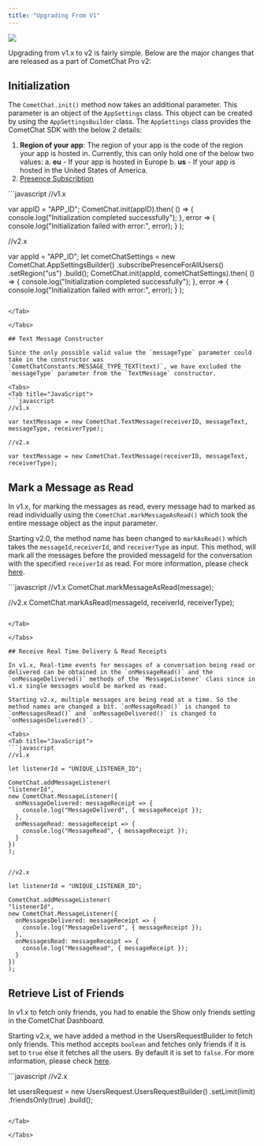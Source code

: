 ```yaml
---
title: "Upgrading From V1"
---
```




<Frame>
  <img src="/images/8cf553fd-UAAAAYdEVYdGV4aWY6UGl4ZWxZRGltZW5zaW9uADIxN14Eu6AAAAAASUVORK5CYII.png" />
</Frame>

Upgrading from v1.x to v2 is fairly simple. Below are the major changes that are released as a part of CometChat Pro v2:

## Initialization

The `CometChat.init()` method now takes an additional parameter. This parameter is an object of the `AppSettings` class. This object can be created by using the `AppSettingsBuilder` class. The `AppSettings` class provides the CometChat SDK with the below 2 details:

1. **Region of your app**: The region of your app is the code of the region your app is hosted in. Currently, this can only hold one of the below two values: a. **eu** - If your app is hosted in Europe b. **us** - If your app is hosted in the United States of America.
2. [Presence Subscribtion](/sdk/javascript/2.0/user-presence)

<Tabs>
<Tab title="JavaScript">
```javascript
//v1.x

var appID = "APP_ID";
CometChat.init(appID).then(
() => {
  console.log("Initialization completed successfully");
}, error => {
  console.log("Initialization failed with error:", error);
}
);

//v2.x

var appId = "APP_ID";
let cometChatSettings = new CometChat.AppSettingsBuilder()
                        .subscribePresenceForAllUsers()
                        .setRegion("us")
                        .build();
CometChat.init(appId, cometChatSettings).then(
() => {
  console.log("Initialization completed successfully");
}, error => {
  console.log("Initialization failed with error:", error);
}
);
```

</Tab>

</Tabs>

## Text Message Constructor

Since the only possible valid value the `messageType` parameter could take in the constructor was `CometChatConstants.MESSAGE_TYPE_TEXT(text)`, we have excluded the `messageType` parameter from the `TextMessage` constructor.

<Tabs>
<Tab title="JavaScript">
```javascript
//v1.x

var textMessage = new CometChat.TextMessage(receiverID, messageText, messageType, receiverType);

//v2.x

var textMessage = new CometChat.TextMessage(receiverID, messageText, receiverType);
```

</Tab>

</Tabs>

## Mark a Message as Read

In v1.x, for marking the messages as read, every message had to marked as read individually using the `CometChat.markMessageAsRead()` which took the entire message object as the input parameter.

Starting v2.0, the method name has been changed to `markAsRead()` which takes the `messageId`,`receiverId`, and `receiverType` as input. This method, will mark all the messages before the provided messageId for the conversation with the specified `receiverId` as read. For more information, please check [here](/sdk/javascript/2.0/messaging-receipts#mark-messages-as-read).

<Tabs>
<Tab title="JavaScript">
```javascript
//v1.x
CometChat.markMessageAsRead(message);

//v2.x
CometChat.markAsRead(messageId, receiverId, receiverType);
```

</Tab>

</Tabs>

## Receive Real Time Delivery & Read Receipts

In v1.x, Real-time events for messages of a conversation being read or delivered can be obtained in the `onMessageRead()` and the `onMessageDelivered()` methods of the `MessageListener` class since in v1.x single messages would be marked as read.

Starting v2.x, multiple messages are being read at a time. So the method names are changed a bit. `onMessageRead()` is changed to `onMessagesRead()` and `onMessageDelivered()` is changed to `onMessagesDelivered()`.

<Tabs>
<Tab title="JavaScript">
```javascript
//v1.x

let listenerId = "UNIQUE_LISTENER_ID";

CometChat.addMessageListener(
"listenerId",
new CometChat.MessageListener({
  onMessageDelivered: messageReceipt => {
    console.log("MessageDeliverd", { messageReceipt });
  },
  onMessageRead: messageReceipt => {
    console.log("MessageRead", { messageReceipt });
  }
})
);


//v2.x

let listenerId = "UNIQUE_LISTENER_ID";

CometChat.addMessageListener(
"listenerId",
new CometChat.MessageListener({
  onMessagesDelivered: messageReceipt => {
    console.log("MessageDeliverd", { messageReceipt });
  },
  onMessagesRead: messageReceipt => {
    console.log("MessageRead", { messageReceipt });
  }
})
);
```

</Tab>

</Tabs>

## Retrieve List of Friends

In v1.x to fetch only friends, you had to enable the Show only friends setting in the CometChat Dashboard.

Starting v2.x, we have added a method in the UsersRequestBuilder to fetch only friends. This method accepts `boolean` and fetches only friends if it is set to `true` else it fetches all the users. By default it is set to `false`. For more information, please check [here](/sdk/javascript/2.0/users-retrieve-users#friends-only).

<Tabs>
<Tab title="JavaScript">
```javascript
//v2.x

let usersRequest = new UsersRequest.UsersRequestBuilder()
.setLimit(limit)
.friendsOnly(true)
.build();
```

</Tab>

</Tabs>

